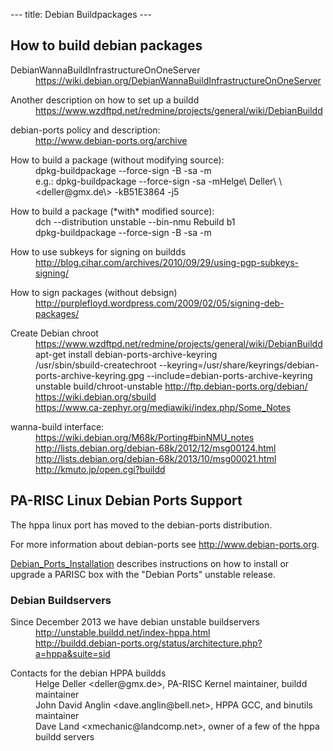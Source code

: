 ---
title: Debian Buildpackages
---

==How to build debian packages==

; DebianWannaBuildInfrastructureOnOneServer
: https://wiki.debian.org/DebianWannaBuildInfrastructureOnOneServer

; Another description on how to set up a buildd 
: https://www.wzdftpd.net/redmine/projects/general/wiki/DebianBuildd

; debian-ports policy and description:
: http://www.debian-ports.org/archive 

; How to build a package (without modifying source):
: dpkg-buildpackage --force-sign -B -sa -m<email>
: e.g.: dpkg-buildpackage --force-sign -sa -mHelge\ Deller\ \<deller@gmx.de\> -kB51E3864 -j5

; How to build a package (*with* modified source):
: dch --distribution unstable --bin-nmu Rebuild b1
: dpkg-buildpackage --force-sign -B -sa -m<email>

; How to use subkeys for signing on buildds
: http://blog.cihar.com/archives/2010/09/29/using-pgp-subkeys-signing/

; How to sign packages (without debsign)
: http://purplefloyd.wordpress.com/2009/02/05/signing-deb-packages/

; Create Debian chroot
: https://www.wzdftpd.net/redmine/projects/general/wiki/DebianBuildd
: apt-get install debian-ports-archive-keyring
: /usr/sbin/sbuild-createchroot --keyring=/usr/share/keyrings/debian-ports-archive-keyring.gpg --include=debian-ports-archive-keyring unstable build/chroot-unstable http://ftp.debian-ports.org/debian/
: https://wiki.debian.org/sbuild
: https://www.ca-zephyr.org/mediawiki/index.php/Some_Notes

; wanna-build interface:
: https://wiki.debian.org/M68k/Porting#binNMU_notes
: http://lists.debian.org/debian-68k/2012/12/msg00124.html
: http://lists.debian.org/debian-68k/2013/10/msg00021.html
: http://kmuto.jp/open.cgi?buildd

== PA-RISC Linux Debian Ports Support ==

The hppa linux port has moved to the debian-ports distribution.

For more information about debian-ports see http://www.debian-ports.org.

[[Debian_Ports_Installation]] describes instructions on how to install or upgrade a PARISC box with the "Debian Ports" unstable release.

=== Debian Buildservers ===

; Since December 2013 we have debian unstable buildservers
: http://unstable.buildd.net/index-hppa.html
: http://buildd.debian-ports.org/status/architecture.php?a=hppa&suite=sid

; Contacts for the debian HPPA buildds
: Helge Deller <deller@gmx.de>, PA-RISC Kernel maintainer, buildd maintainer
: John David Anglin <dave.anglin@bell.net>, HPPA GCC, and binutils maintainer
: Dave Land <xmechanic@landcomp.net>, owner of a few of the hppa buildd servers